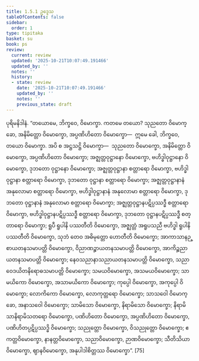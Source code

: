 ```yaml
---
title: 1.5.1 ဥဒ္ဒေသ
tableOfContents: false
sidebar:
  order: 1
type: tipitaka
basket: su
book: ps
review:
  current: review
  updated: '2025-10-21T10:07:49.191466'
  updated_by: ''
  notes: ''
  history:
  - state: review
    date: '2025-10-21T10:07:49.191466'
    updated_by: ''
    notes: ''
    previous_state: draft
---
```



<DynamicBreadcrumb />


<ReviewStatus review={frontmatter.review} showDetails={true} />

<HypothesisAnnotation frontmatter={frontmatter} />

<Division number="209" book="ps" e="ch" v="26" p="230">

<Paragraph number="1116" book="ps">
ပုရိမနိဒါနံ. “တယောမေ, ဘိက္ခဝေ, ဝိမောက္ခာ. ကတမေ တယော? သုညတော ဝိမောက္ခော, အနိမိတ္တော ဝိမောက္ခော, အပ္ပဏိဟိတော ဝိမောက္ခော—  ဣမေ ခေါ, ဘိက္ခဝေ, တယော ဝိမောက္ခာ.
</Paragraph>

<Paragraph number="1117" book="ps">
အပိ စ အဋ္ဌသဋ္ဌိ ဝိမောက္ခာ—  သုညတော ဝိမောက္ခော, အနိမိတ္တော ဝိမောက္ခော, အပ္ပဏိဟိတော ဝိမောက္ခော; အဇ္ဈတ္တဝုဋ္ဌာနော ဝိမောက္ခော, ဗဟိဒ္ဓါဝုဋ္ဌာနော ဝိမောက္ခော, ဒုဘတော ဝုဋ္ဌာနော ဝိမောက္ခော; အဇ္ဈတ္တဝုဋ္ဌာနာ စတ္တာရော ဝိမောက္ခာ, ဗဟိဒ္ဓါဝုဋ္ဌာနာ စတ္တာရော ဝိမောက္ခာ, ဒုဘတော ဝုဋ္ဌာနာ စတ္တာရော ဝိမောက္ခာ; အဇ္ဈတ္တဝုဋ္ဌာနာနံ အနုလောမာ စတ္တာရော ဝိမောက္ခာ, ဗဟိဒ္ဓါဝုဋ္ဌာနာနံ အနုလောမာ စတ္တာရော ဝိမောက္ခာ, ဒုဘတော ဝုဋ္ဌာနာနံ အနုလောမာ စတ္တာရော ဝိမောက္ခာ; အဇ္ဈတ္တဝုဋ္ဌာနပဋိပ္ပဿဒ္ဓီ စတ္တာရော ဝိမောက္ခာ, ဗဟိဒ္ဓါဝုဋ္ဌာနပဋိပ္ပဿဒ္ဓီ စတ္တာရော ဝိမောက္ခာ, ဒုဘတော ဝုဋ္ဌာနပဋိပ္ပဿဒ္ဓီ စတ္တာရော ဝိမောက္ခာ; ရူပီ ရူပါနိ ပဿတီတိ ဝိမောက္ခော, အဇ္ဈတ္တံ အရူပသညီ ဗဟိဒ္ဓါ ရူပါနိ ပဿတီတိ ဝိမောက္ခော, သုဘံ တေဝ အဓိမုတ္တော ဟောတီတိ ဝိမောက္ခော; အာကာသာနဉ္စာယတနသမာပတ္တိ ဝိမောက္ခော, ဝိညာဏဉ္စာယတနသမာပတ္တိ ဝိမောက္ခော, အာကိဉ္စညာယတနသမာပတ္တိ ဝိမောက္ခော; နေဝသညာနာသညာယတနသမာပတ္တိ ဝိမောက္ခော, သညာဝေဒယိတနိရောဓသမာပတ္တိ ဝိမောက္ခော; သမယဝိမောက္ခော, အသမယဝိမောက္ခော; သာမယိကော ဝိမောက္ခော, အသာမယိကော ဝိမောက္ခော; ကုပ္ပေါ ဝိမောက္ခော, အကုပ္ပေါ ဝိမောက္ခော; လောကိကော ဝိမောက္ခော, လောကုတ္တရော ဝိမောက္ခော; သာသဝေါ ဝိမောက္ခော, အနာသဝေါ ဝိမောက္ခော; သာမိသော ဝိမောက္ခော, နိရာမိသော ဝိမောက္ခော; နိရာမိသာနိရာမိသတရော ဝိမောက္ခော, ပဏိဟိတော ဝိမောက္ခော, အပ္ပဏိဟိတော ဝိမောက္ခော, ပဏိဟိတပ္ပဋိပ္ပဿဒ္ဓိ ဝိမောက္ခော; သညုတ္တော ဝိမောက္ခော, ဝိသညုတ္တော ဝိမောက္ခော; ဧကတ္တဝိမောက္ခော, နာနတ္တဝိမောက္ခော, သညာဝိမောက္ခော, ဉာဏဝိမောက္ခော; သီတိသိယာဝိမောက္ခော, ဈာနဝိမောက္ခော, အနုပါဒါစိတ္တဿ ဝိမောက္ခော”. [75]
</Paragraph>
</Division>